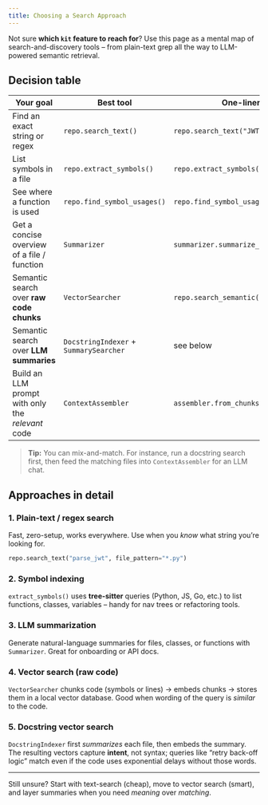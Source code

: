 ```yaml
---
title: Choosing a Search Approach
---
```


Not sure **which `kit` feature to reach for**?  Use this page as a mental map of
search-and-discovery tools – from plain-text grep all the way to LLM-powered
semantic retrieval.

## Decision table

| Your goal | Best tool | One-liner | Docs |
|-----------|-----------|-----------|------|
| Find an exact string or regex | `repo.search_text()` | `repo.search_text("JWT", "*.go")` | [Text search](/docs/core-concepts/semantic-search#exact-keyword) |
| List symbols in a file | `repo.extract_symbols()` | `repo.extract_symbols("src/db.py")` | [Repository API](/docs/core-concepts/repository-api) |
| See where a function is used | `repo.find_symbol_usages()` | `repo.find_symbol_usages("login")` | ^ |
| Get a concise overview of a file / function | `Summarizer` | `summarizer.summarize_file(path)` | [Code summarization](/docs/core-concepts/code-summarization) |
| Semantic search over **raw code chunks** | `VectorSearcher` | `repo.search_semantic()` | [Semantic search](/docs/core-concepts/semantic-search) |
| Semantic search over **LLM summaries** | `DocstringIndexer` + `SummarySearcher` | see below | [Docstring index](/docs/core-concepts/docstring-indexing) |
| Build an LLM prompt with only the *relevant* code | `ContextAssembler` | `assembler.from_chunks(chunks)` | [Context assembly](/docs/core-concepts/context-assembly) |

> **Tip:** You can mix-and-match. For instance, run a docstring search first,
> then feed the matching files into `ContextAssembler` for an LLM chat.

## Approaches in detail

### 1. Plain-text / regex search

Fast, zero-setup, works everywhere. Use when you *know* what string you’re
looking for.

```python
repo.search_text("parse_jwt", file_pattern="*.py")
```

### 2. Symbol indexing

`extract_symbols()` uses **tree-sitter** queries (Python, JS, Go, etc.) to list
functions, classes, variables – handy for nav trees or refactoring tools.

### 3. LLM summarization

Generate natural-language summaries for files, classes, or functions with
`Summarizer`.  Great for onboarding or API docs.

### 4. Vector search (raw code)

`VectorSearcher` chunks code (symbols or lines) → embeds chunks → stores them in
a local vector database.  Good when wording of the query is *similar* to the
code.

### 5. Docstring vector search

`DocstringIndexer` first *summarizes* each file, then embeds the summary.  The
resulting vectors capture **intent**, not syntax; queries like “retry back-off
logic” match even if the code uses exponential delays without those words.

---

Still unsure?  Start with text-search (cheap), move to vector search (smart),
and layer summaries when you need *meaning* over *matching*.
